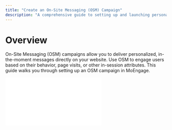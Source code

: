 ```yaml
---
title: "Create an On-Site Messaging (OSM) Campaign"
description: "A comprehensive guide to setting up and launching personalized On-Site Messaging (OSM) campaigns using MoEngage."
---
```


# Overview

On-Site Messaging (OSM) campaigns allow you to deliver personalized, in-the-moment messages directly on your website. Use OSM to engage users based on their behavior, page visits, or other in-session attributes. This guide walks you through setting up an OSM campaign in MoEngage.

<iframe style={{ position:"relative",width:"100%",aspectRatio:"16/9",borderRadius:"0.5rem" }} src="[https://app.supademo.com/embed/Ayc4Cw9S5Qoc5IwcP_6ht](https://app.supademo.com/embed/Ayc4Cw9S5Qoc5IwcP_6ht)" frameBorder="0" allowFullScreen />

# Navigation

To create an OSM campaign, follow these steps:

1. On the left navigation menu in the MoEngage UI, click **Engage**, and then click **Campaigns**.

   <Frame>
     <img
       src="/guide-media/01K5RK9C82TZ4BS3CKGJ24E7AD"
       alt="Navigate to Campaigns in MoEngage menu."
       width="168"
       height="583"
     />
   </Frame>
2. On the All Campaigns page, in the upper-right corner, click **\+ Create campaign**.

   <Frame>
     <img
       src="/guide-media/01K5RNWT1TR89334NVYS0DE4Z6"
       alt="Click Create Campaign button."
       width="501"
       height="628"
     />
   </Frame>
   Alternatively, you can click **\+ Create new** from the left navigation menu.

   <Frame>
     ![Alternative Create New button in navigation.](/guide-media/01K5RP03FFFBBZY728JZW6MWDQ)
   </Frame>
3. Under **Inbound**, select **On-Site**. The On-site messaging campaign creation page appears.

   <Frame>
     ![Select On-Site campaign type.](/guide-media/01K5RNFDKE6FC3553MEA1NGVF4)
   </Frame>

# Steps to Create an OSM Campaign

Creating an OSM campaign involves three main steps:

1. [Target users](#step-1-target-users): Select the audience for your campaign.
2. [Define content](#step-2-define-content): Create the message for your campaign.
3. [Schedule and goals](#step-3-scheduling-and-goals): Configure when the campaign delivers and what actions to track.

## Step 1: Target Users

This section allows you to define who sees your On-Site message and when they see it.

### Campaign details

Use these fields to manage and identify your campaign:

- **Campaign name**: Enter a name for the campaign. The name must have at least five characters and a maximum of 256.
- **Campaign tags**: Select up to five tags from the list to categorize your campaign. For more information, refer to [Campaign Tags](https://help.moengage.com/hc/en-us/articles/360058057412).

<Frame>
  <img
    src="/guide-media/01GY7A73CJ10HJGTEKD0PPW22X"
    alt="Campaign Details for On-Site Messaging"
    width="234"
    height="137"
  />
</Frame>

### Target platforms

Select the platforms where your campaign will appear:

- **Web**: Select this option to target your website.
- **Mobile Web**: Select this option to target your mobile website.

<Frame>
  <img
    src="/guide-media/01GW1KFA3987BMV7FAM31F9JKQ"
    alt="Target platforms for OSM campaign"
    width="194"
    height="60"
  />
</Frame>

### Trigger criteria

Define when your On-Site message will display to users:

#### On page load

Select this option to show the message as soon as a page loads on your website.

- **Immediately**: Displays the OSM as soon as the page loads.
- **After Delay**: Displays the OSM after a specified delay (for example, 2 seconds after page load).
- **After Scroll**: Displays the OSM after the user scrolls a specified percentage of the website (for example, after scrolling 30% of the page).

<Frame>
  <img
    src="/guide-media/01GXZRCS8V8APSBHSREAWXD6CK"
    alt="On Page Load trigger options"
    width="512"
    height="226"
  />
</Frame>

#### On custom event

You can display On-Site messages when a user performs a specific custom event. Choose to send the message immediately or after a delay.

<Frame>
  <img
    src="/guide-media/01J7XC1GHBTG3R5TBKWDG44FZR"
    alt="On Custom Event trigger options for On-Site Messaging"
    width="571"
    height="445"
  />
</Frame>

#### If user

The **If user** section allows you to select an event that triggers the message. You can add multiple events and attributes to refine the conditions. To define events:

1. From the **Select an Event** list, select the event.
2. To refine the event:
   - Click **\+ Attributes** to add attributes to the filter.
   - Select the logical drop-downs for the attribute (for example, "is equal to," "is not equal to").
   - To add more attributes, click **\+ Attributes** button.
   - Select **AND** or **OR** to combine conditions.
   - From the attributes list, select the attributes and their logical drop-downs.

<Frame>
  ![Filtering a custom event with attributes.](/guide-media/01HSJX285CDVQ86MWC6TSGEWVE)
</Frame>

#### AND then

Use the **AND then** feature to combine multiple events for more precise targeting. For instance, trigger a message only for users who have clicked an On-Site message AND then added an item to their cart.

<Frame>
  ![Combining multiple trigger events with AND then condition.](/guide-media/01J7XCCT1F8EEZNVY9885JHKA3)
</Frame>

You can also define a time limit for the subsequent event.

#### THEN

In the **THEN** section, define when to show the message:

- **Immediately**: The message displays as soon as the trigger criteria are met.
- **After Delay**: The message displays after a specified delay.

<Info>
  When you select **After Delay**, you can set a maximum delay of 1 day (86,400 seconds) and a minimum delay of 1 second.
</Info>

#### On exit intent

Select this option to trigger a message when a user attempts to leave your website. For more information, refer to [Exit Intent Technology](https://help.moengage.com/hc/en-us/articles/360043881431).

<Frame>
  <img
    src="/guide-media/01GXZRCQPX8GBABWAH5NWFW4TS"
    alt="On Exit Intent trigger option"
    width="525"
    height="200"
  />
</Frame>

### Select pages

Choose which web pages display the campaign.

- **All pages**: The campaign displays on all website pages.
- **Specific pages**: The campaign displays on specific website pages. You define which pages to show or hide the campaign on by setting URL rules.

| Condition                 | Explanation                                                        |
| ------------------------- | ------------------------------------------------------------------ |
| is                        | Displays on URLs that match exactly.                               |
| is not                    | Displays on all URLs except those that match exactly.              |
| contains                  | Displays on any URL that includes at least one specified string.   |
| contains (all of)         | Displays on any URL that includes all specified strings.           |
| does not contain          | Displays on any URL that does not include any specified string.    |
| does not contain (all of) | Displays on any URL that does not include all specified strings.   |
| starts with               | Displays on any URL that begins with the specified string.         |
| ends with                 | Displays on any URL that ends with the specified string.           |
| does not start with       | Displays on any URL that does not begin with the specified string. |
| does not end with         | Displays on any URL that does not end with the specified string.   |

### Target audience

<Tabs>
  <Tab title="All Users">
    This option sends the campaign to all app users.

    <Frame>
      ![Targeting all users for the campaign.](/guide-media/01GYAAG1D7RWR12EPN7RD29AJD)
    </Frame>
  </Tab>
  <Tab title="Filter by User Property">
    This option targets users based on properties such as first seen, last seen, or city. For more information, refer to [Create Segments](https://help.moengage.com/hc/en-us/articles/206169646-Create-Segments).

    <Frame>
      ![Filtering audience by user properties.](/guide-media/01GTN2Z637R1G9H92351VENX9M)
    </Frame>
  </Tab>
  <Tab title="Filter by User Behavior">
    This option targets users based on their behavior or events, such as "app/site opened" or "viewed product." For more information, refer to [Create Segments](https://help.moengage.com/hc/en-us/articles/206169646-Create-Segments).

    <Frame>
      ![Filtering audience by user behavior and events.](/guide-media/01GTN3DPHDYDBMCK1N46XF2CFC)
    </Frame>
  </Tab>
  <Tab title="Filter by User Affinity">
    This option targets user groups based on an action they performed with a specific attribute value.

    <Frame>
      ![Filtering audience by user affinity.](/guide-media/01GTN3VCBNVMGM69K713BBBF4C)
    </Frame>
  </Tab>
  <Tab title="Filter by Custom Segment">
    This option allows you to select a **Custom Segment** as your target audience. For more information, refer to [Custom Segments](https://help.moengage.com/hc/en-us/articles/206528613-Custom-Segments).

    <Frame>
      ![Using a custom segment for targeting.](/guide-media/01GTN40RVG2W8SH1ZZXS77E8N8)
    </Frame>
  </Tab>
</Tabs>

### In-session attributes

Target users based on actions within their current website session. You can use attributes like:

- **Query Parameter**: Segment based on URL UTM parameters.
- **User Type**: New vs. returning users.
- **Day of the Week** / **Time of the Day**: Segment by when they visit.
- **Geolocation**: Country, state, or city.
- **Device Type**: Mobile, Desktop, or Tablet.
- **Operating System**: Android, iOS, Windows, etc.
- **Browser Type**: Chrome, Safari, Firefox, etc.

### Campaign audience limit

Control campaign reach by capping the number of users who receive it based on sends, impressions, or conversions. For more information, refer to [Campaign Audience Limit](https://help.moengage.com/hc/en-us/articles/35579781173012-Campaign-Audience-Limit).

<Frame>
  ![Setting audience limits for the campaign.](/guide-media/01JWATVFGSAR9NH8CYBRB2V1FK)
</Frame>

### Control groups

Exclude users from your campaign to measure impact.

- **Global control group**: Exclude users from the global control group.
- **Campaign control group**: Exclude a fixed percentage of users from this specific campaign. For more information, refer to [Control Groups](https://help.moengage.com/hc/en-us/articles/360052829132-Control-Groups-).

<Frame>
  ![Control Group settings for the campaign.](/guide-media/01GTJRFSWYKYJVFSA10KSHZ360)
</Frame>

Click **Next** to proceed to Step 2.

## Step 2: Define Content

You can create content for your OSM campaigns using the new editor or the old editor.

<Tabs>
  <Tab title="Create with the new editor">
    The new editor offers **Banner**, **Nudge**, and **Popup** templates for various use cases like countdowns, cookie consent, lead generation, and feedback.

    - **Popups**: Use for intrusive communication.
    - **Nudges**: Use for non-intrusive communication.
    - **Banners**: Use to show offers or policy information at the top or bottom of the page. For a detailed guide on the editor, refer to [OSM Editor](https://help.moengage.com/hc/en-us/articles/14861847480852-OSM-Pro-Editor).
  </Tab>
  <Tab title="Create with the old editor">
    You can create your On-Site message from previously available templates. For more information, refer to [On-Site Messaging Templates (Old Editor)](https://help.moengage.com/hc/en-us/articles/360056534732).

    <Frame>
      ![OSM Templates in the old editor.](/guide-media/01GY7EPYTKSX51SJ9853MN67WV)
    </Frame>
  </Tab>
</Tabs>

### Display settings

| Display Setting                                 | Template Type           | Description                                                                                                                          |
| ----------------------------------------------- | ----------------------- | ------------------------------------------------------------------------------------------------------------------------------------ |
| _Show if another campaign is already displayed_ | Popups, Nudges, Banners | If selected, this OSM displays even if another is on the page, provided the trigger events are different.                            |
| _Push the contents of the page down_            | Banner                  | If selected, the banner occupies space at the top without overlapping content. Requires top position and non-sticky website headers. |

<AccordionGroup>
  <Accordion title="Test Campaign (Optional)">
    Test campaigns allow you to preview your campaign on a test URL. Enter a test URL and click **Test** to preview the message. For more information, refer to [Testing your OSM Campaign](https://help.moengage.com/hc/en-us/articles/360047789112).

    <Frame>
      ![Testing an OSM campaign on a specific URL.](/guide-media/01GX8GGXNRDCJATF09PQ5PE1RV)
    </Frame>
  </Accordion>
</AccordionGroup>

## Step 3: Scheduling and Goals

Configure when your campaign will deliver and what actions you want to track.

### Delivery schedule

<Tabs>
  <Tab title="One Time">
    Choose this option to send the campaign immediately or at a specific date and time.

    <Frame>
      ![One-time delivery schedule options for OSM campaign.](/guide-media/01HGZEJ4RXPJ32JX3V8F5PN575)
    </Frame>
  </Tab>
  <Tab title="Periodic">
    Choose this option to send the campaign periodically on specified dates and times.

    <Frame>
      ![Periodic delivery schedule options for OSM campaign.](/guide-media/01HGZEJ4Q5E0J2C8FAS8JMSSKA)
    </Frame>
  </Tab>
</Tabs>

### Conversion goals

Add up to five conversion goals to track business metrics. You can choose any app event as a conversion goal activity.

<Frame>
  ![Setting up conversion goals for the campaign.](/guide-media/01GTXASRNT9SC05KKY43SY9WXA)
</Frame>

<AccordionGroup>
  <Accordion title="Tracking Revenue Performance (Optional)">
    MoEngage allows you to track revenue generated by your campaigns. To do so, enable the **Revenue Performance** toggle for the desired conversion goal and select the attribute that captures the order's total monetary value.
  </Accordion>
</AccordionGroup>

### Campaign priority and delivery controls

- **Campaign Priority**: Set priority from **Critical** to **Low**. If a user is eligible for multiple campaigns, the one with higher priority displays.
- **Global Delivery Control**: Ignore global minimum delay settings for the channel.
- **Local Delivery Controls**:
  - **Maximum times to show a message**: Limit how many times a user sees the message.
  - **Minimum delay between 2 messages**: Set a time gap between messages from the same campaign.
  - **Auto dismiss message after 'x' seconds**: Make the message disappear after a set time.

<Frame>
  <img
    src="/guide-media/01GY7BZ4E4FV6BNQA2ETYBMRQ5"
    alt="Priority and Delivery Controls settings."
    width="533"
    height="381"
  />
</Frame>

Your campaign is now ready. Click **Publish** and confirm to create it.

# FAQs

<AccordionGroup>
  <Accordion title="How to use a custom font in the OSM editor?">
    Integrating custom fonts enhances visual appeal and maintains brand consistency.

    #### 1. Host your font file

    Ensure your font file is on a publicly accessible URL, e.g., `https://yourdomain.com/fonts/yourfont.ttf`.

    #### 2. Prepare your template

    Select the template you want to customize within the OSM Editor.

    #### 3. Modify text settings

    1. Click the text element you want to change.
    2. Open its settings, go to the **Advanced** tab, and enter a unique **CSS Id**, like `text_id1`.

    #### 4. Add an embed element

    Insert an embed element into your template. This element will be invisible and is used only to add custom CSS.

    #### 5. Insert custom font code

    In the embed element, input the following CSS, replacing the URL and font family name:

    ```html
    <style type="text/css">
      @font-face {
        font-family: 'YourCustomFontName';
        src: url('https://yourdomain.com/fonts/yourfont.ttf'); /* Your font URL */
      }
      #text_id1 p {
        font-family: 'YourCustomFontName' !important;
      }
    </style>
    ```

    #### 6. Customize additional elements

    To apply the font to other elements (like buttons), assign them a unique CSS ID (e.g., `button_id1`) and add it to the CSS selector: `#text_id1 p, #button_id1 span { ... }`

    #### 7. Preview and publish

    Preview your template to confirm the font displays correctly, then publish your campaign.
  </Accordion>
</AccordionGroup>

# Next Steps

- [View OSM Campaign Analytics](https://help.moengage.com/hc/en-us/articles/360054475351)